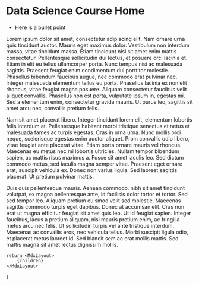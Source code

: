 
# Data Science Course Home

- Here is a bullet point

Lorem ipsum dolor sit amet, consectetur adipiscing elit. Nam ornare urna quis tincidunt auctor. Mauris eget maximus dolor. Vestibulum non interdum massa, vitae tincidunt massa. Etiam tincidunt nisl sit amet enim mattis consectetur. Pellentesque sollicitudin dui lectus, et posuere orci lacinia et. Etiam in elit eu tellus ullamcorper porta. Nunc tempus nisi ac malesuada sagittis. Praesent feugiat enim condimentum dui porttitor molestie. Phasellus bibendum faucibus augue, nec commodo erat pulvinar nec. Integer malesuada elementum tellus eu porta. Phasellus lacinia ex non elit rhoncus, vitae feugiat magna posuere. Aliquam consectetur faucibus velit aliquet convallis. Phasellus non est porta, vulputate ipsum in, egestas mi. Sed a elementum enim, consectetur gravida mauris. Ut purus leo, sagittis sit amet arcu nec, convallis pretium felis.

Nam sit amet placerat libero. Integer tincidunt lorem elit, elementum lobortis felis interdum at. Pellentesque habitant morbi tristique senectus et netus et malesuada fames ac turpis egestas. Cras in urna urna. Nunc mollis orci neque, scelerisque egestas enim auctor aliquet. Proin convallis odio libero, vitae feugiat ante placerat vitae. Etiam porta ornare mauris vel rhoncus. Maecenas eu metus nec mi lobortis ultricies. Nullam tempor bibendum sapien, ac mattis risus maximus a. Fusce sit amet iaculis leo. Sed dictum commodo metus, sed iaculis magna semper vitae. Praesent eget ornare erat, suscipit vehicula ex. Donec non varius ligula. Sed laoreet sagittis placerat. Ut pretium pulvinar mattis.

Duis quis pellentesque mauris. Aenean commodo, nibh sit amet tincidunt volutpat, ex magna pellentesque ante, id facilisis dolor tortor et tortor. Sed sed tempor leo. Aliquam pretium euismod velit sed molestie. Maecenas sagittis commodo turpis eget dapibus. Donec at accumsan elit. Cras non erat ut magna efficitur feugiat sit amet quis leo. Ut id feugiat sapien. Integer faucibus, lacus a pretium aliquam, nisl mauris pretium enim, ac fringilla metus arcu nec felis. Ut sollicitudin turpis vel ante tristique interdum. Maecenas ac convallis eros, nec vehicula tellus. Morbi suscipit ligula odio, et placerat metus laoreet id. Sed blandit sem ac erat mollis mattis. Sed mattis magna sit amet lectus dignissim mollis. 

	return <MdxLayout>
		{children}
	</MdxLayout>
}

